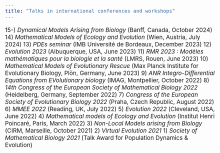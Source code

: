 ```yaml
---
title: "Talks in international conferences and workshops"
---
```


<style type="text/css">
  body{
  font-size: 14pt;
}
</style>
15-) *Dynamical Models Arising from Biology* (Banff, Canada, October 2024)
14) *Mathematical Models of Ecology and Evolution* (Wien, Austria, July 2024)
13) *PDEs seminar* (IMB Université de Bordeaux, December 2023)
12) *Evolution 2023* (Albuquerque, USA, June 2023)
11) *RMR 2023 : Modèles mathématiques pour la biologie et la santé* (LMRS, Rouen, June 2023)
10) *Mathematical Models of Evolutionary Rescue* (Max Planck Institute for Evolutionary Biology,  Plön, Germany, June 2023)
9) *ANR Integro-Differential Equations from EVolutionary biology* (IMAG,  Montpellier, October 2022)
8) *14th Congress of the European Society of Mathematical Biology 2022* (Heidelberg, Germany, September 2022)
7) *Congress of the European Society of Evolutionary Biology 2022* (Praha, Czech Republic, August 2022)
6) *MMEE 2022* (Reading, UK, July 2022)
5) *Evolution 2022* (Cleveland, USA, June 2022)
4) *Mathematical models of Ecology and Evolution* (Institut Henri Poincaré, Paris, March 2022)
3) *Non-Local Models arising from Biology* (CIRM, Marseille, October 2021)
2) *Virtual Evolution 2021*
1) *Society of Mathematical Biology 2021* (Talk Award for Population Dynamics & Evolution)
